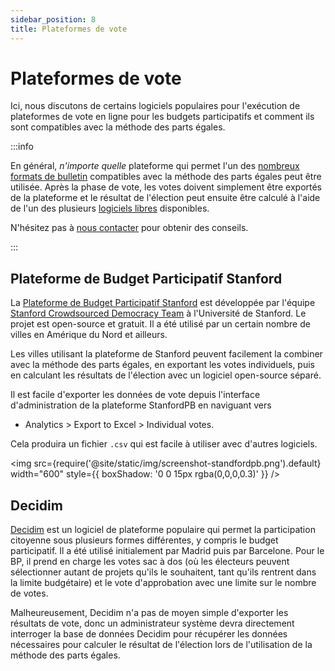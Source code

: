 ```yaml
---
sidebar_position: 8
title: Plateformes de vote
---
```



# Plateformes de vote

Ici, nous discutons de certains logiciels populaires pour l'exécution de plateformes de vote en ligne pour les budgets participatifs et comment ils sont compatibles avec la méthode des parts égales.

:::info

En général, *n'importe quelle* plateforme qui permet l'un des [nombreux formats de bulletin](input-formats) compatibles avec la méthode des parts égales peut être utilisée.
Après la phase de vote, les votes doivent simplement être exportés de la plateforme et le résultat de l'élection peut ensuite être calculé à l'aide de l'un des plusieurs [logiciels libres](computation) disponibles.

N'hésitez pas à [nous contacter](../contacts) pour obtenir des conseils.

:::

## Plateforme de Budget Participatif Stanford

La [Plateforme de Budget Participatif Stanford](https://pbstanford.edu/) est développée par l'équipe [Stanford Crowdsourced Democracy Team](https://voxpopuli.stanford.edu/) à l'Université de Stanford.
Le projet est open-source et gratuit.
Il a été utilisé par un certain nombre de villes en Amérique du Nord et ailleurs.

Les villes utilisant la plateforme de Stanford peuvent facilement la combiner avec la méthode des parts égales, en exportant les votes individuels, puis en calculant les résultats de l'élection avec un logiciel open-source séparé.

Il est facile d'exporter les données de vote depuis l'interface d'administration de la plateforme StanfordPB en naviguant vers
* Analytics > Export to Excel > Individual votes. 

Cela produira un fichier `.csv` qui est facile à utiliser avec d'autres logiciels.

<img src={require('@site/static/img/screenshot-standfordpb.png').default} width="600" style={{ boxShadow: '0 0 15px rgba(0,0,0,0.3)' }} />

## Decidim

[Decidim](https://decidim.org/) est un logiciel de plateforme populaire qui permet la participation citoyenne sous plusieurs formes différentes, y compris le budget participatif.
Il a été utilisé initialement par Madrid puis par Barcelone.
Pour le BP, il prend en charge les votes sac à dos (où les électeurs peuvent sélectionner autant de projets qu'ils le souhaitent, tant qu'ils rentrent dans la limite budgétaire) et le vote d'approbation avec une limite sur le nombre de votes.

Malheureusement, Decidim n'a pas de moyen simple d'exporter les résultats de vote, donc un administrateur système devra directement interroger la base de données Decidim pour récupérer les données nécessaires pour calculer le résultat de l'élection lors de l'utilisation de la méthode des parts égales.